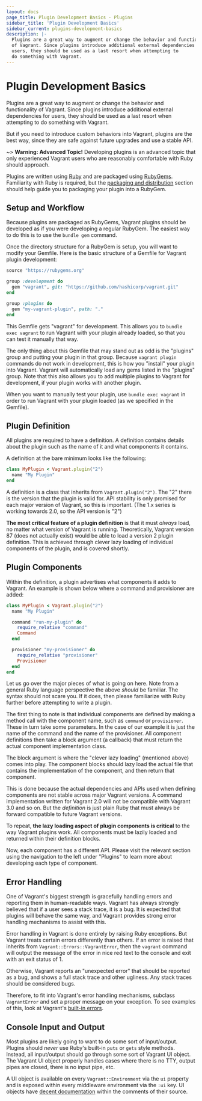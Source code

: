 ```yaml
---
layout: docs
page_title: Plugin Development Basics - Plugins
sidebar_title: 'Plugin Development Basics'
sidebar_current: plugins-development-basics
description: |-
  Plugins are a great way to augment or change the behavior and functionality
  of Vagrant. Since plugins introduce additional external dependencies for
  users, they should be used as a last resort when attempting to
  do something with Vagrant.
---
```


# Plugin Development Basics

Plugins are a great way to augment or change the behavior and functionality
of Vagrant. Since plugins introduce additional external dependencies for
users, they should be used as a last resort when attempting to
do something with Vagrant.

But if you need to introduce custom behaviors
into Vagrant, plugins are the best way, since they are safe against future
upgrades and use a stable API.

~> **Warning: Advanced Topic!** Developing plugins is an
advanced topic that only experienced Vagrant users who are reasonably
comfortable with Ruby should approach.

Plugins are written using [Ruby](https://www.ruby-lang.org/en/) and are packaged
using [RubyGems](https://rubygems.org/). Familiarity with Ruby is required,
but the [packaging and distribution](/docs/plugins/packaging.html) section should help
guide you to packaging your plugin into a RubyGem.

## Setup and Workflow

Because plugins are packaged as RubyGems, Vagrant plugins should be
developed as if you were developing a regular RubyGem. The easiest
way to do this is to use the `bundle gem` command.

Once the directory structure for a RubyGem is setup, you will want
to modify your Gemfile. Here is the basic structure of a Gemfile for
Vagrant plugin development:

```ruby
source "https://rubygems.org"

group :development do
  gem "vagrant", git: "https://github.com/hashicorp/vagrant.git"
end

group :plugins do
  gem "my-vagrant-plugin", path: "."
end
```

This Gemfile gets "vagrant" for development. This allows you to
`bundle exec vagrant` to run Vagrant with your plugin already loaded,
so that you can test it manually that way.

The only thing about this Gemfile that may stand out as odd is the
"plugins" group and putting your plugin in that group. Because
`vagrant plugin` commands do not work in development, this is how
you "install" your plugin into Vagrant. Vagrant will automatically
load any gems listed in the "plugins" group. Note that this also
allows you to add multiple plugins to Vagrant for development, if
your plugin works with another plugin.

When you want to manually test your plugin, use
`bundle exec vagrant` in order to run Vagrant with your plugin
loaded (as we specified in the Gemfile).

## Plugin Definition

All plugins are required to have a definition. A definition contains details
about the plugin such as the name of it and what components it contains.

A definition at the bare minimum looks like the following:

```ruby
class MyPlugin < Vagrant.plugin("2")
  name "My Plugin"
end
```

A definition is a class that inherits from `Vagrant.plugin("2")`. The "2"
there is the version that the plugin is valid for. API stability is only
promised for each major version of Vagrant, so this is important. (The
1.x series is working towards 2.0, so the API version is "2")

**The most critical feature of a plugin definition** is that it must _always_
load, no matter what version of Vagrant is running. Theoretically, Vagrant
version 87 (does not actually exist) would be able to load a version 2 plugin
definition. This is achieved through clever lazy loading of individual components
of the plugin, and is covered shortly.

## Plugin Components

Within the definition, a plugin advertises what components it adds to
Vagrant. An example is shown below where a command and provisioner are
added:

```ruby
class MyPlugin < Vagrant.plugin("2")
  name "My Plugin"

  command "run-my-plugin" do
    require_relative "command"
    Command
  end

  provisioner "my-provisioner" do
    require_relative "provisioner"
    Provisioner
  end
end
```

Let us go over the major pieces of what is going on here. Note from a general
Ruby language perspective the above _should_ be familiar. The syntax should
not scare you. If it does, then please familiarize with Ruby further before
attempting to write a plugin.

The first thing to note is that individual components are defined by
making a method call with the component name, such as `command` or
`provisioner`. These in turn take some parameters. In the case of our
example it is just the name of the command and the name of the provisioner.
All component definitions then take a block argument (a callback) that
must return the actual component implementation class.

The block argument is where the "clever lazy loading" (mentioned above)
comes into play. The component blocks should lazy load the actual file that
contains the implementation of the component, and then return that component.

This is done because the actual dependencies and APIs used when defining
components are not stable across major Vagrant versions. A command implementation
written for Vagrant 2.0 will not be compatible with Vagrant 3.0 and so on. But
the _definition_ is just plain Ruby that must always be forward compatible
to future Vagrant versions.

To repeat, **the lazy loading aspect of plugin components is critical**
to the way Vagrant plugins work. All components must be lazily loaded
and returned within their definition blocks.

Now, each component has a different API. Please visit the relevant section
using the navigation to the left under "Plugins" to learn more about developing
each type of component.

## Error Handling

One of Vagrant's biggest strength is gracefully handling errors and reporting
them in human-readable ways. Vagrant has always strongly believed that if
a user sees a stack trace, it is a bug. It is expected that plugins will behave
the same way, and Vagrant provides strong error handling mechanisms to
assist with this.

Error handling in Vagrant is done entirely by raising Ruby exceptions.
But Vagrant treats certain errors differently than others. If an error
is raised that inherits from `Vagrant::Errors::VagrantError`, then the
`vagrant` command will output the message of the error in nice red text
to the console and exit with an exit status of 1.

Otherwise, Vagrant reports an "unexpected error" that should be reported
as a bug, and shows a full stack trace and other ugliness. Any stack traces
should be considered bugs.

Therefore, to fit into Vagrant's error handling mechanisms, subclass
`VagrantError` and set a proper message on your exception. To see
examples of this, look at Vagrant's [built-in errors](https://github.com/hashicorp/vagrant/blob/master/lib/vagrant/errors.rb).

## Console Input and Output

Most plugins are likely going to want to do some sort of input/output.
Plugins should _never_ use Ruby's built-in `puts` or `gets` style methods.
Instead, all input/output should go through some sort of Vagrant UI object.
The Vagrant UI object properly handles cases where there is no TTY, output
pipes are closed, there is no input pipe, etc.

A UI object is available on every `Vagrant::Environment` via the `ui` property
and is exposed within every middleware environment via the `:ui` key. UI
objects have [decent documentation](https://github.com/hashicorp/vagrant/blob/master/lib/vagrant/ui.rb)
within the comments of their source.
